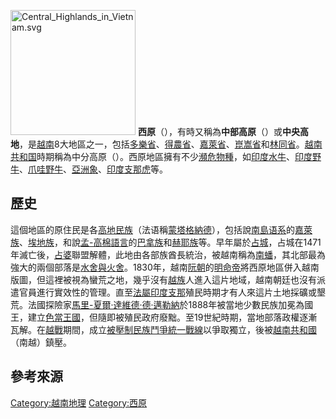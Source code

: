 {{Unreferenced|time=2016-11-29T08:27:17+00:00}}
[[File:Central_Highlands_in_Vietnam.svg|200px]]
'''西原'''（{{vie|v=Tây Nguyên|hn=西原}}），有時又稱為'''中部高原'''（{{vie|v=Cao nguyên Trung bộ|hn=高原中部}}）或'''中央高地'''，是[[越南|越南]]8大地區之一，包括[[多樂省|多樂省]]、[[得農省|得農省]]、[[嘉萊省|嘉萊省]]、[[崑嵩省|崑嵩省]]和[[林同省|林同省]]。[[越南共和国|越南共和国]]時期稱為中分高原（{{vie|v=Cao nguyên Trung phần|hn=高原中分}}）。西原地區擁有不少[[瀕危物種|瀕危物種]]，如[[印度水牛|印度水牛]]、[[印度野牛|印度野牛]]、[[爪哇野牛|爪哇野牛]]、[[亞洲象|亞洲象]]、[[印度支那虎|印度支那虎]]等。

==歷史==
這個地區的原住民是各[[高地族|高地民族]]（法语稱[[蒙塔格納德|蒙塔格納德]]），包括說[[南島语系|南島语系]]的[[嘉萊族|嘉萊族]]、[[埃地族|埃地族]]，和說[[孟-高棉语族|孟-高棉語言]]的[[巴拿族|巴拿族]]和[[赫耶族|赫耶族]]等。早年屬於[[占城|占城]]，占城在1471年滅亡後，[[占婆|占婆]]聯盟解體，此地由各部族酋長統治，被越南稱為[[南蟠|南蟠]]，其北部最為強大的兩個部落是[[水舍與火舍|水舍與火舍]]。1830年，越南[[阮朝|阮朝]]的[[明命帝|明命帝]]將西原地區併入越南版圖，但這裡被視為蠻荒之地，幾乎沒有[[京族|越族]]人進入這片地域，越南朝廷也沒有派遣官員進行實效性的管理。直至[[法屬印度支那|法屬印度支那]]殖民時期才有人來這片土地採礦或墾荒。法國探險家[[馬里-夏爾·達維德·德·邁勒納|馬里-夏爾·達維德·德·邁勒納]]於1888年被當地少數民族加冕為國王，建立[[色當王國|色當王國]]，但隨即被殖民政府廢黜。至19世紀時期，當地部落政權逐漸瓦解。在[[越戰|越戰]]期間，成立[[被壓制民族鬥爭統一戰線|被壓制民族鬥爭統一戰線]]以爭取獨立，後被[[越南共和國|越南共和國]]（南越）鎮壓。

==參考來源==
{{reflist}}

{{越南西原之县市镇区域划分}}
{{越南地理區劃}}
{{Vietnam-stub}}

[[Category:越南地理|Category:越南地理]]
[[Category:西原|Category:西原]]